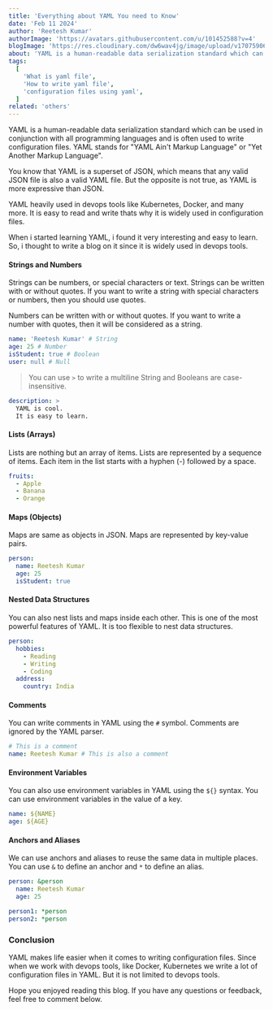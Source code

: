 ```yaml
---
title: 'Everything about YAML You need to Know'
date: 'Feb 11 2024'
author: 'Reetesh Kumar'
authorImage: 'https://avatars.githubusercontent.com/u/101452588?v=4'
blogImage: 'https://res.cloudinary.com/dw6wav4jg/image/upload/v1707590626/yaml2_yonyg8.png'
about: 'YAML is a human-readable data serialization standard which can be used in conjunction with all programming languages and is often used to write configuration files.'
tags:
  [
    'What is yaml file',
    'How to write yaml file',
    'configuration files using yaml',
  ]
related: 'others'
---
```


YAML is a human-readable data serialization standard which can be used in conjunction with all programming languages and is often used to write configuration files. YAML stands for "YAML Ain't Markup Language" or "Yet Another Markup Language".

You know that YAML is a superset of JSON, which means that any valid JSON file is also a valid YAML file. But the opposite is not true, as YAML is more expressive than JSON.

YAML heavily used in devops tools like Kubernetes, Docker, and many more. It is easy to read and write thats why it is widely used in configuration files.

When i started learning YAML, i found it very interesting and easy to learn. So, i thought to write a blog on it since it is widely used in devops tools.

#### Strings and Numbers

Strings can be numbers, or special characters or text. Strings can be written with or without quotes. If you want to write a string with special characters or numbers, then you should use quotes.

Numbers can be written with or without quotes. If you want to write a number with quotes, then it will be considered as a string.

```yaml
name: 'Reetesh Kumar' # String
age: 25 # Number
isStudent: true # Boolean
user: null # Null
```

> You can use `>` to write a multiline String and Booleans are case-insensitive.

```yaml
description: >
  YAML is cool.
  It is easy to learn.
```

#### Lists (Arrays)

Lists are nothing but an array of items. Lists are represented by a sequence of items. Each item in the list starts with a hyphen (-) followed by a space.

```yaml
fruits:
  - Apple
  - Banana
  - Orange
```

#### Maps (Objects)

Maps are same as objects in JSON. Maps are represented by key-value pairs.

```yaml
person:
  name: Reetesh Kumar
  age: 25
  isStudent: true
```

#### Nested Data Structures

You can also nest lists and maps inside each other. This is one of the most powerful features of YAML. It is too flexible to nest data structures.

```yaml
person:
  hobbies:
    - Reading
    - Writing
    - Coding
  address:
    country: India
```

#### Comments

You can write comments in YAML using the `#` symbol. Comments are ignored by the YAML parser.

```yaml
# This is a comment
name: Reetesh Kumar # This is also a comment
```

#### Environment Variables

You can also use environment variables in YAML using the `${}` syntax. You can use environment variables in the value of a key.

```yaml
name: ${NAME}
age: ${AGE}
```

#### Anchors and Aliases

We can use anchors and aliases to reuse the same data in multiple places. You can use `&` to define an anchor and `*` to define an alias.

```yaml
person: &person
  name: Reetesh Kumar
  age: 25

person1: *person
person2: *person
```

### Conclusion

YAML makes life easier when it comes to writing configuration files. Since when we work with devops tools, like Docker, Kubernetes we write a lot of configuration files in YAML. But it is not limited to devops tools.

Hope you enjoyed reading this blog. If you have any questions or feedback, feel free to comment below.
